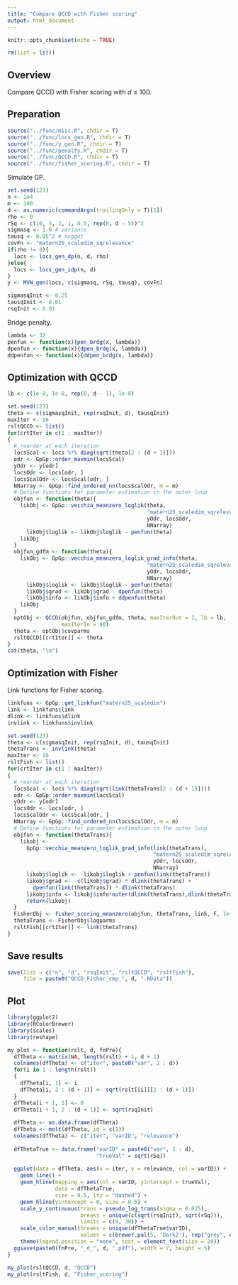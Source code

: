 ```yaml
---
title: "Compare QCCD with Fisher scoring"
output: html_document
---
```


```r
knitr::opts_chunk$set(echo = TRUE)
```

```r
rm(list = ls())
```

## Overview

Compare QCCD with Fisher scoring with $d \le 100$.

## Preparation

```r
source("../func/misc.R", chdir = T)
source("../func/locs_gen.R", chdir = T)
source("../func/y_gen.R", chdir = T)
source("../func/penalty.R", chdir = T)
source("../func/QCCD.R", chdir = T)
source("../func/fisher_scoring.R", chdir = T)
```

Simulate GP.
```r
set.seed(123)
n <- 1e4
m <- 100
d <- as.numeric(commandArgs(trailingOnly = T)[1])
rho <- 0
rSq <- c(10, 5, 2, 1, 0.5, rep(0, d - 5))^2
sigmasq <- 1.0 # variance
tausq <- 0.05^2 # nugget
covFn <- "matern25_scaledim_sqrelevance"
if(rho != 0){
  locs <- locs_gen_dp(n, d, rho)
}else{
  locs <- locs_gen_idp(n, d)
}
y <- MVN_gen(locs, c(sigmasq, rSq, tausq), covFn)
```

```r
sigmasqInit <- 0.25
tausqInit <- 0.01
rsqInit <- 0.01
```

Bridge penalty.
```r
lambda <- 32
penfun <- function(x){pen_brdg(x, lambda)}
dpenfun <- function(x){dpen_brdg(x, lambda)} 
ddpenfun <- function(x){ddpen_brdg(x, lambda)} 
```

## Optimization with QCCD

```r
lb <- c(1e-8, 1e-8, rep(0, d - 1), 1e-8)
```

```r
set.seed(123)
theta <- c(sigmasqInit, rep(rsqInit, d), tausqInit)
maxIter <- 16
rsltQCCD <- list()
for(crtIter in c(1 : maxIter))
{
  # reorder at each iteration
  locsScal <- locs %*% diag(sqrt(theta[2 : (d + 1)]))
  odr <- GpGp::order_maxmin(locsScal)
  yOdr <- y[odr]
  locsOdr <- locs[odr, ]
  locsScalOdr <- locsScal[odr, ]
  NNarray <- GpGp::find_ordered_nn(locsScalOdr, m = m)
  # Define functions for parameter estimation in the outer loop
  objfun <- function(theta){
    likObj <- GpGp::vecchia_meanzero_loglik(theta, 
                                            "matern25_scaledim_sqrelevance",
                                            yOdr, locsOdr, 
                                            NNarray) 
      likObj$loglik <- likObj$loglik - penfun(theta)
    likObj
  }
  objfun_gdfm <- function(theta){
    likObj <- GpGp::vecchia_meanzero_loglik_grad_info(theta, 
                                            "matern25_scaledim_sqrelevance",
                                            yOdr, locsOdr, 
                                            NNarray) 
      likObj$loglik <- likObj$loglik - penfun(theta)
      likObj$grad <- likObj$grad - dpenfun(theta)
      likObj$info <- likObj$info + ddpenfun(theta)
    likObj
  }
  optObj <- QCCD(objfun, objfun_gdfm, theta, maxIterOut = 1, lb = lb,
                 maxIterIn = 40)
  theta <- optObj$covparms
  rsltQCCD[[crtIter]] <- theta
}
cat(theta, "\n")
```

## Optimization with Fisher

Link functions for Fisher scoring.
```r
linkfuns <- GpGp::get_linkfun("matern25_scaledim")
link <- linkfuns$link
dlink <- linkfuns$dlink
invlink <- linkfuns$invlink
```

```r
set.seed(123)
theta <- c(sigmasqInit, rep(rsqInit, d), tausqInit)
thetaTrans <- invlink(theta)
maxIter <- 16
rsltFish <- list()
for(crtIter in c(1 : maxIter))
{
  # reorder at each iteration
  locsScal <- locs %*% diag(sqrt(link(thetaTrans[2 : (d + 1)])))
  odr <- GpGp::order_maxmin(locsScal)
  yOdr <- y[odr]
  locsOdr <- locs[odr, ]
  locsScalOdr <- locsScal[odr, ]
  NNarray <- GpGp::find_ordered_nn(locsScalOdr, m = m)
  # Define functions for parameter estimation in the outer loop
  objfun <- function(thetaTrans){
    likobj <- 
      GpGp::vecchia_meanzero_loglik_grad_info(link(thetaTrans), 
                                              "matern25_scaledim_sqrelevance",
                                              yOdr, locsOdr, 
                                              NNarray)
      likobj$loglik <- -likobj$loglik + penfun(link(thetaTrans))
      likobj$grad <- -c(likobj$grad) * dlink(thetaTrans) + 
        dpenfun(link(thetaTrans)) * dlink(thetaTrans)
      likobj$info <- likobj$info*outer(dlink(thetaTrans),dlink(thetaTrans))
      return(likobj)
  }
  FisherObj <- fisher_scoring_meanzero(objfun, thetaTrans, link, F, 1e-4, 1)
  thetaTrans <- FisherObj$logparms
  rsltFish[[crtIter]] <- link(thetaTrans)
}
```

## Save results
```r
save(list = c("n", "d", "rsqInit", "rsltQCCD", "rsltFish"), 
     file = paste0("QCCD_Fisher_cmp_", d, ".RData"))
```

## Plot 

```r
library(ggplot2)
library(RColorBrewer)
library(scales)
library(reshape)

my_plot <- function(rslt, d, fnPre){
  dfTheta <- matrix(NA, length(rslt) + 1, d + 1)
  colnames(dfTheta) <- c("iter", paste0("var", 1 : d))
  for(i in 1 : length(rslt))
  {
    dfTheta[i, 1] <- i
    dfTheta[i, 2 : (d + 1)] <- sqrt(rslt[[i]][2 : (d + 1)]) 
  }
  dfTheta[i + 1, 1] <- 0
  dfTheta[i + 1, 2 : (d + 1)] <- sqrt(rsqInit)
  
  dfTheta <- as.data.frame(dfTheta)
  dfTheta <- melt(dfTheta, id = c(1))
  colnames(dfTheta) <- c("iter", "varID", "relevance")
  
  dfThetaTrue <- data.frame("varID" = paste0("var", 1 : d), 
                            "trueVal" = sqrt(rSq))
  
  ggplot(data = dfTheta, aes(x = iter, y = relevance, col = varID)) +
    geom_line() +
    geom_hline(mapping = aes(col = varID, yintercept = trueVal), 
               data = dfThetaTrue,
               size = 0.5, lty = "dashed") + 
    geom_hline(yintercept = 0, size = 0.5) + 
    scale_y_continuous(trans = pseudo_log_trans(sigma = 0.025),
                       breaks = unique(c(sqrt(rsqInit), sqrt(rSq))),
                       limits = c(0, 30)) +
    scale_color_manual(breaks = unique(dfThetaTrue$varID),
                       values = c(brewer.pal(5, 'Dark2'), rep("grey", d - 5))) +
    theme(legend.position = "none", text = element_text(size = 20)) 
  ggsave(paste0(fnPre, "_d_", d, ".pdf"), width = 7, height = 5)
}

my_plot(rsltQCCD, d, "QCCD")
my_plot(rsltFish, d, "Fisher_scoring")
```
